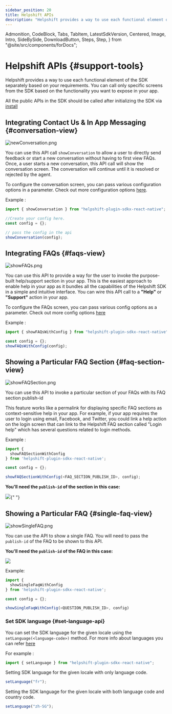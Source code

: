 ```yaml
---
sidebar_position: 20
title: Helpshift APIs
description: "Helpshift provides a way to use each functional element of the SDK separately based on your requirements."
---
```


  Admonition,
  CodeBlock,
  Tabs,
  TabItem,
  LatestSdkVersion,
  Centered,
  Image,
  Intro,
  SideBySide,
  DownloadButton,
  Steps,
  Step,
} from "@site/src/components/forDocs";

# Helpshift APIs {#support-tools}

<Intro>

Helpshift provides a way to use each functional element of the SDK separately based on your requirements.
You can call only specific screens from the SDK based on the functionality you want to expose in your app.

</Intro>

<Admonition type="info" title="Note">

All the public APIs in the SDK should be called after initializing the SDK via [install](/sdkx-react-native/getting-started#adding-to-project)

</Admonition>

## Integrating Contact Us & In App Messaging {#conversation-view}

<Centered width="major">

![newConversation.png](/static/books/sdkx_android/show_conversation.png "newConversation.png")

</Centered>

You can use this API call `showConversation` to allow a user to directly send feedback or start a new conversation without having to first view FAQs.
Once, a user starts a new conversation, this API call will show the conversation screen. The conversation will continue until it is resolved or rejected by the agent.

To configure the conversation screen, you can pass various configuration options in a parameter. Check out more configuration options [here](/sdkx-react-native/sdk-configuration).

Example :

```javascript
import { showConversation } from "helpshift-plugin-sdkx-react-native";

//Create your config here.
const config = {};

// pass the config in the api
showConversation(config);
```

## Integrating FAQs {#faqs-view}

<Centered >

![showFAQs.png](/static/books/sdkx_android/show_faqs.png "showFAQs.png")

</Centered>

You can use this API to provide a way for the user to invoke the purpose-built help/support section in your app. This is the easiest approach to enable help in your app as it bundles all the capabilities of the Helpshift SDK in a simple and intuitive interface. You can wire this API call to a **"Help"** or **"Support"** action in your app.

To configure the FAQs screen, you can pass various config options as a parameter. Check out more config options [here](/sdkx-react-native/sdk-configuration)

Example :

```javascript
import { showFAQsWithConfig } from "helpshift-plugin-sdkx-react-native";

const config = {};
showFAQsWithConfig(config);
```

## Showing a Particular FAQ Section {#faq-section-view}

<Centered >

![showFAQSection.png](/static/books/sdkx_android/show_section.png "showFAQSection.png")

</Centered>

You can use this API to invoke a particular section of your FAQs with its FAQ section publish-id

This feature works like a permalink for displaying specific FAQ sections as context-sensitive help in your app. For example, if your app requires the user to login using email, Facebook, and Twitter, you could link a help action on the login screen that can link to the Helpshift FAQ section called "Login help" which has several questions related to login methods.

Example :

```javascript
import {
  showFAQSectionWithConfig
} from 'helpshift-plugin-sdkx-react-native';

const config = {};

showFAQSectionWithConfig(<FAQ_SECTION_PUBLISH_ID>, config);
```

**You'll need the `publish-id` of the section in this case:**

<Image src="/static/books/misc/section-publish-id.png" width="full" />{" "}

## Showing a Particular FAQ {#single-faq-view}

<Centered >

![showSingleFAQ.png](/static/books/sdkx_android/show_single_faq.png "showSingleFAQ.png")

</Centered>

You can use the API to show a single FAQ. You will need to pass the `publish-id` of the FAQ to be shown to this API.

**You'll need the `publish-id` of the FAQ in this case:**

<Centered width="full">

![](/static/books/misc/faq-publish-id.png)

</Centered>

Example:

```javascript
import {
  showSingleFaqWithConfig
} from 'helpshift-plugin-sdkx-react-native';

const config = {};

showSingleFaqWithConfig(<QUESTION_PUBLISH_ID>, config)
```

### Set SDK language {#set-language-api}

You can set the SDK language for the given locale using the `setLanguage(<language-code>)` method.
For more info about languages you can refer [here](/sdkx-react-native/i18n/)

For example :

```javascript
import { setLanguage } from "helpshift-plugin-sdkx-react-native";
```

Setting SDK language for the given locale with only language code.

```javascript
setLanguage("fr");
```

Setting the SDK language for the given locale with both language code and country code.

```javascript
setLanguage("zh-SG");
```
